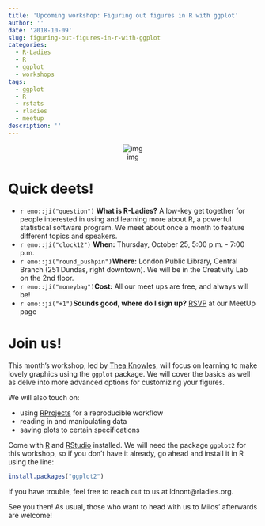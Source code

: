 ```yaml
---
title: 'Upcoming workshop: Figuring out figures in R with ggplot'
author: ''
date: '2018-10-09'
slug: figuring-out-figures-in-r-with-ggplot
categories:
  - R-Ladies
  - R
  - ggplot
  - workshops
tags:
  - ggplot
  - R
  - rstats
  - rladies
  - meetup
description: ''
---
```


<center>
![img](/img/ggplot_workshop.jpg)
</center>

# Quick deets!

- `r emo::ji("question")` **What is R-Ladies?** A low-key get together for people interested in using and learning more about R, a powerful statistical software program. We meet about once a month to feature different topics and speakers. 
- `r emo::ji("clock12")` **When:** Thursday, October 25, 5:00 p.m. - 7:00 p.m.
- `r emo::ji("round_pushpin")`**Where:** London Public Library, Central Branch (251 Dundas, right downtown). We will be in the Creativity Lab on the 2nd floor. 
-  `r emo::ji("moneybag")`**Cost:** All our meet ups are free, and always will be!
-  `r emo::ji("+1")`**Sounds good, where do I sign up?** [RSVP](https://www.meetup.com/rladies-ldnont/events/255404190/) at our MeetUp page


# Join us!

This month's workshop, led by [Thea Knowles](http://theaknowles.com/), will focus on learning to make lovely graphics using the `ggplot` package. We will cover the basics as well as delve into more advanced options for customizing your figures.

We will also touch on:

- using [RProjects](https://support.rstudio.com/hc/en-us/articles/200526207-Using-Projects) for a reproducible workflow
- reading in and manipulating data
- saving plots to certain specifications

Come with [R](https://www.r-project.org/) and [RStudio](https://www.rstudio.com/products/rstudio/) installed. We will need the package `ggplot2` for this workshop, so if you don't have it already, go ahead and install it in R using the line:


```r
install.packages("ggplot2")
```

If you have trouble, feel free to reach out to us at ldnont@rladies.org.

See you then! As usual, those who want to head with us to Milos' afterwards are welcome!
